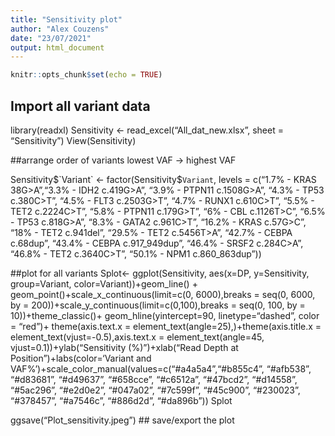 ```yaml
---
title: "Sensitivity plot"
author: "Alex Couzens"
date: "23/07/2021"
output: html_document
---
```


```r
knitr::opts_chunk$set(echo = TRUE)
```


## Import all variant data
library(readxl)
Sensitivity <- read_excel("All_dat_new.xlsx", 
    sheet = "Sensitivity")
View(Sensitivity)



##arrange order of variants lowest VAF -> highest VAF

Sensitivity$`Variant` <- factor(Sensitivity$`Variant`, levels = c("1.7% - KRAS 38G>A","3.3% - IDH2 c.419G>A", "3.9% - PTPN11 c.1508G>A", "4.3% - TP53 c.380C>T", "4.5% - FLT3 c.2503G>T", "4.7% - RUNX1 c.610C>T", "5.5% - TET2 c.2224C>T", "5.8% - PTPN11 c.179G>T", "6% - CBL c.1126T>C", "6.5% - TP53 c.818G>A", "8.3% - GATA2 c.961C>T", "16.2% - KRAS c.57G>C", "18% - TET2 c.941del", "29.5% - TET2 c.5456T>A", "42.7% - CEBPA c.68dup", "43.4% - CEBPA c.917_949dup", "46.4% - SRSF2 c.284C>A", "46.8% - TET2 c.3640C>T", "50.1% - NPM1 c.860_863dup"))

##plot for all variants 
Splot<- ggplot(Sensitivity, aes(x=DP, y=Sensitivity, group=Variant, color=Variant))+geom_line() + geom_point()+scale_x_continuous(limit=c(0, 6000),breaks = seq(0, 6000, by = 200))+scale_y_continuous(limit=c(0,100),breaks = seq(0, 100, by = 10))+theme_classic()+ geom_hline(yintercept=90, linetype="dashed", color = "red")+ theme(axis.text.x = element_text(angle=25),)+theme(axis.title.x = element_text(vjust=-0.5),axis.text.x = element_text(angle=45, vjust=0.1))+ylab("Sensitivity (%)")+xlab("Read Depth at Position")+labs(color='Variant and VAF%')+scale_color_manual(values=c("#a4a5a4","#b855c4", "#afb538", "#d83681", "#d49637", "#658cce", "#c6512a", "#47bcd2", "#d14558", "#5ac296", "#e2d0e2", "#047a02", "#7c599f", "#45c900", "#230023", "#378457", "#a7546c", "#886d2d", "#da896b"))
Splot

ggsave("Plot_sensitivity.jpeg") ## save/export the plot


